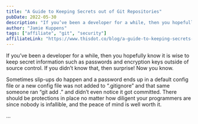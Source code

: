 ```yaml
---
title: "A Guide to Keeping Secrets out of Git Repositories"
pubDate: 2022-05-30
description: "If you’ve been a developer for a while, then you hopefully know it is wise to keep secret information such as passwords and encryption keys outside of source control. If you didn’t know that, then surprise! Now you know.\n\nSometimes slip-ups do happen and a password ends up in a default config file or a new config file was not added to “.gitignore” and that same someone ran “git add .” and didn’t even notice it got committed. There should be protections in place no matter how diligent your programmers are since nobody is infallible, and the peace of mind is well worth it."
author: "Jamie Kuppens"
tags: ["affiliate", "git", "security"]
affiliateLink: "https://www.thisdot.co/blog/a-guide-to-keeping-secrets-out-of-git-repositories"
---
```


If you’ve been a developer for a while, then you hopefully know it is wise to
keep secret information such as passwords and encryption keys outside of source
control. If you didn’t know that, then surprise! Now you know.

Sometimes slip-ups do happen and a password ends up in a default config file or
a new config file was not added to “.gitignore” and that same someone ran “git
add .” and didn’t even notice it got committed. There should be protections in
place no matter how diligent your programmers are since nobody is infallible,
and the peace of mind is well worth it.

...
